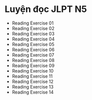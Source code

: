 
# Luyện đọc JLPT N5

- <Link href="/reading/n5/practice01">Reading Exercise 01</Link>
- <Link href="/reading/n5/practice02">Reading Exercise 02</Link>
- <Link href="/reading/n5/practice03">Reading Exercise 03</Link>
- <Link href="/reading/n5/practice04">Reading Exercise 04</Link>
- <Link href="/reading/n5/practice05">Reading Exercise 05</Link>
- <Link href="/reading/n5/practice06">Reading Exercise 06</Link>
- <Link href="/reading/n5/practice07">Reading Exercise 07</Link>
- <Link href="/reading/n5/practice08">Reading Exercise 08</Link>
- <Link href="/reading/n5/practice09">Reading Exercise 09</Link>
- <Link href="/reading/n5/practice10">Reading Exercise 10</Link>
- <Link href="/reading/n5/practice11">Reading Exercise 11</Link>
- <Link href="/reading/n5/practice12">Reading Exercise 12</Link>
- <Link href="/reading/n5/practice13">Reading Exercise 13</Link>
- <Link href="/reading/n5/practice14">Reading Exercise 14</Link>